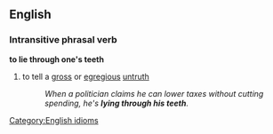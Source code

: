 ==English==

===Intransitive phrasal verb===
'''to lie through one's teeth'''
#{{idiom}} to tell a [[gross]] or [[egregious]] [[untruth]]
#:''When a politician claims he can lower taxes without cutting spending, he's '''lying through his teeth'''.''

[[Category:English idioms]]
